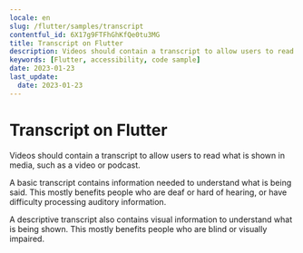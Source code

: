 ```yaml
---
locale: en
slug: /flutter/samples/transcript
contentful_id: 6X17g9FTFhGhKfQe0tu3MG
title: Transcript on Flutter
description: Videos should contain a transcript to allow users to read what is shown in media, such as a video or podcast.
keywords: [Flutter, accessibility, code sample]
date: 2023-01-23
last_update:
  date: 2023-01-23
---
```


# Transcript on Flutter

Videos should contain a transcript to allow users to read what is shown in media, such as a video or podcast.

A basic transcript contains information needed to understand what is being said. This mostly benefits people who are deaf or hard of hearing, or have difficulty processing auditory information.

A descriptive transcript also contains visual information to understand what is being shown. This mostly benefits people who are blind or visually impaired.

<CodeSample id="media-transcript" framework="flutter" locale="en"/>
